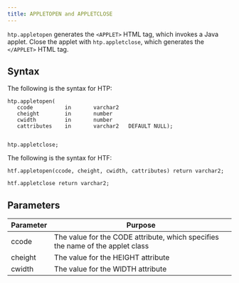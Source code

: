 ```yaml
---
title: APPLETOPEN and APPLETCLOSE
---
```


`htp.appletopen` generates the `<APPLET>` HTML tag, which invokes a Java applet. Close the applet with `htp.appletclose`, which generates the `</APPLET>` HTML tag.

## Syntax 

The following is the syntax for HTP:

```
htp.appletopen(
   ccode          in       varchar2
   cheight        in       number
   cwidth         in       number
   cattributes    in       varchar2   DEFAULT NULL);


htp.appletclose;
```

The following is the syntax for HTF:

```
htf.appletopen(ccode, cheight, cwidth, cattributes) return varchar2;

htf.appletclose return varchar2;
```

## Parameters 

| Parameter | Purpose  |
| --------- | -------- |
| ccode | The value for the CODE attribute, which specifies the name of the applet class | 
| cheight | The value for the HEIGHT attribute |
| cwidth | The value for the WIDTH attribute |
